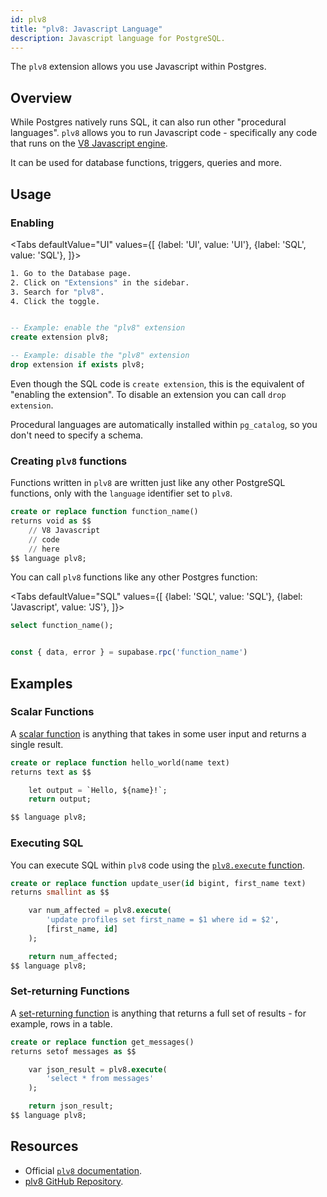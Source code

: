 ```yaml
---
id: plv8
title: "plv8: Javascript Language"
description: Javascript language for PostgreSQL.
---
```



The `plv8` extension allows you use Javascript within Postgres. 

## Overview

While Postgres natively runs SQL, it can also run other "procedural languages". 
`plv8` allows you to run Javascript code - specifically any code that runs on the [V8 Javascript engine](https://v8.dev).

It can be used for database functions, triggers, queries and more.

## Usage


### Enabling


<Tabs
defaultValue="UI"
values={[
  {label: 'UI', value: 'UI'},
  {label: 'SQL', value: 'SQL'},
]}>
<TabItem value="UI">

```sh
1. Go to the Database page.
2. Click on "Extensions" in the sidebar.
3. Search for "plv8".
4. Click the toggle.
```

</TabItem>
<TabItem value="SQL">

```sql 

-- Example: enable the "plv8" extension 
create extension plv8;

-- Example: disable the "plv8" extension 
drop extension if exists plv8;

```

Even though the SQL code is `create extension`, this is the equivalent of "enabling the extension". 
To disable an extension you can call `drop extension`.

Procedural languages are automatically installed within `pg_catalog`, so you don't need to specify a schema.

</TabItem>
</Tabs>

### Creating `plv8` functions

Functions written in `plv8` are written just like any other PostgreSQL functions, only
with the `language` identifier set to `plv8`.

```sql
create or replace function function_name() 
returns void as $$
    // V8 Javascript
    // code
    // here
$$ language plv8;
```

You can call `plv8` functions like any other Postgres function: 



<Tabs
defaultValue="SQL"
values={[
  {label: 'SQL', value: 'SQL'},
  {label: 'Javascript', value: 'JS'},
]}>
<TabItem value="SQL">


```sql
select function_name();
```

</TabItem>
<TabItem value="JS">

```js 

const { data, error } = supabase.rpc('function_name')

```

</TabItem>
</Tabs>

## Examples

### Scalar Functions

A [scalar function](https://plv8.github.io/#scalar-function-calls) is anything that takes in some user input and returns a single result.

```sql
create or replace function hello_world(name text) 
returns text as $$

    let output = `Hello, ${name}!`;
    return output;

$$ language plv8;
```

### Executing SQL 

You can execute SQL within `plv8` code using the [`plv8.execute` function](https://plv8.github.io/#plv8-execute).

```sql
create or replace function update_user(id bigint, first_name text) 
returns smallint as $$

    var num_affected = plv8.execute(
        'update profiles set first_name = $1 where id = $2', 
        [first_name, id]
    );

    return num_affected;
$$ language plv8;
```

### Set-returning Functions

A [set-returning function](https://plv8.github.io/#set-returning-function-calls) is anything that returns a full set of results - for example, rows in a table.

```sql
create or replace function get_messages() 
returns setof messages as $$

    var json_result = plv8.execute(
        'select * from messages'
    );

    return json_result;
$$ language plv8;
```


## Resources 

- Official [`plv8` documentation](https://plv8.github.io/).
- [plv8 GitHub Repository](https://github.com/plv8/plv8).
